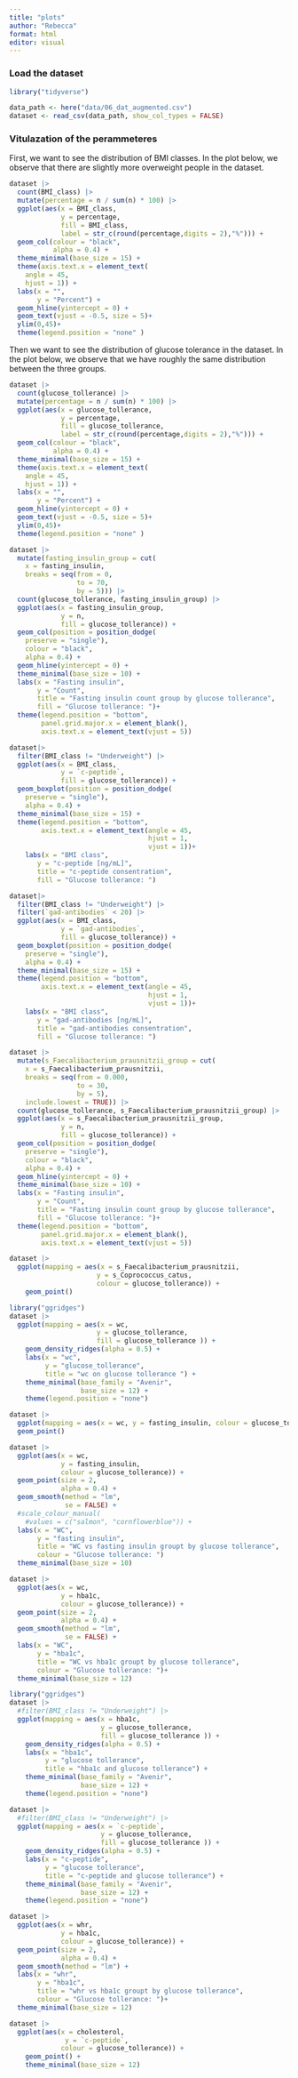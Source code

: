 ```yaml
---
title: "plots"
author: "Rebecca"
format: html
editor: visual
---
```


### Load the dataset
```r
library("tidyverse")
```

```r
data_path <- here("data/06_dat_augmented.csv")
dataset <- read_csv(data_path, show_col_types = FALSE)
```

### Vitulazation of the perammeteres
First, we want to see the distribution of BMI classes. In the plot below, we observe that there are slightly more overweight people in the dataset.

```r
dataset |>
  count(BMI_class) |>
  mutate(percentage = n / sum(n) * 100) |>
  ggplot(aes(x = BMI_class,
             y = percentage,
             fill = BMI_class,
             label = str_c(round(percentage,digits = 2),"%"))) +
  geom_col(colour = "black",
           alpha = 0.4) +
  theme_minimal(base_size = 15) +
  theme(axis.text.x = element_text(
    angle = 45,
    hjust = 1)) +
  labs(x = "",
       y = "Percent") +
  geom_hline(yintercept = 0) +
  geom_text(vjust = -0.5, size = 5)+
  ylim(0,45)+
  theme(legend.position = "none" )
```

Then we want to see the distribution of glucose tolerance in the dataset. In the plot below, we observe that we have roughly the same distribution between the three groups.

```r
dataset |>
  count(glucose_tollerance) |>
  mutate(percentage = n / sum(n) * 100) |>
  ggplot(aes(x = glucose_tollerance,
             y = percentage,
             fill = glucose_tollerance,
             label = str_c(round(percentage,digits = 2),"%"))) +
  geom_col(colour = "black",
           alpha = 0.4) +
  theme_minimal(base_size = 15) +
  theme(axis.text.x = element_text(
    angle = 45,
    hjust = 1)) +
  labs(x = "",
       y = "Percent") +
  geom_hline(yintercept = 0) +
  geom_text(vjust = -0.5, size = 5)+
  ylim(0,45)+
  theme(legend.position = "none" )
```

```r
dataset |> 
  mutate(fasting_insulin_group = cut(
    x = fasting_insulin,
    breaks = seq(from = 0,
                 to = 70,
                 by = 5))) |> 
  count(glucose_tollerance, fasting_insulin_group) |> 
  ggplot(aes(x = fasting_insulin_group,
             y = n,
             fill = glucose_tollerance)) +
  geom_col(position = position_dodge(
    preserve = "single"),
    colour = "black",
    alpha = 0.4) +
  geom_hline(yintercept = 0) +
  theme_minimal(base_size = 10) +
  labs(x = "Fasting insulin",
       y = "Count",
       title = "Fasting insulin count group by glucose tollerance",
       fill = "Glucose tollerance: ")+
  theme(legend.position = "bottom",
        panel.grid.major.x = element_blank(),
        axis.text.x = element_text(vjust = 5))
```

```r
dataset|>
  filter(BMI_class != "Underweight") |> 
  ggplot(aes(x = BMI_class,
             y = `c-peptide`,
             fill = glucose_tollerance)) +
  geom_boxplot(position = position_dodge(
    preserve = "single"), 
    alpha = 0.4) +
  theme_minimal(base_size = 15) +
  theme(legend.position = "bottom",
        axis.text.x = element_text(angle = 45,
                                   hjust = 1,
                                   vjust = 1))+
    labs(x = "BMI class",
       y = "c-peptide [ng/mL]",
       title = "c-peptide consentration",
       fill = "Glucose tollerance: ")
```

```r
dataset|>
  filter(BMI_class != "Underweight") |> 
  filter(`gad-antibodies` < 20) |> 
  ggplot(aes(x = BMI_class,
             y = `gad-antibodies`,
             fill = glucose_tollerance)) +
  geom_boxplot(position = position_dodge(
    preserve = "single"), 
    alpha = 0.4) +
  theme_minimal(base_size = 15) +
  theme(legend.position = "bottom",
        axis.text.x = element_text(angle = 45,
                                   hjust = 1,
                                   vjust = 1))+
    labs(x = "BMI class",
       y = "gad-antibodies [ng/mL]",
       title = "gad-antibodies consentration",
       fill = "Glucose tollerance: ")
```

```r
dataset |> 
  mutate(s_Faecalibacterium_prausnitzii_group = cut(
    x = s_Faecalibacterium_prausnitzii,
    breaks = seq(from = 0.000,
                 to = 30,
                 by = 5),
    include.lowest = TRUE)) |> 
  count(glucose_tollerance, s_Faecalibacterium_prausnitzii_group) |> 
  ggplot(aes(x = s_Faecalibacterium_prausnitzii_group,
             y = n,
             fill = glucose_tollerance)) +
  geom_col(position = position_dodge(
    preserve = "single"),
    colour = "black",
    alpha = 0.4) +
  geom_hline(yintercept = 0) +
  theme_minimal(base_size = 10) +
  labs(x = "Fasting insulin",
       y = "Count",
       title = "Fasting insulin count group by glucose tollerance",
       fill = "Glucose tollerance: ")+
  theme(legend.position = "bottom",
        panel.grid.major.x = element_blank(),
        axis.text.x = element_text(vjust = 5))
```

```r
dataset |> 
  ggplot(mapping = aes(x = s_Faecalibacterium_prausnitzii,
                      y = s_Coprococcus_catus,
                      colour = glucose_tollerance)) +
    geom_point()
```

```r
library("ggridges")
dataset |> 
  ggplot(mapping = aes(x = wc,
                      y = glucose_tollerance,
                      fill = glucose_tollerance )) +
    geom_density_ridges(alpha = 0.5) +
    labs(x = "wc",
         y = "glucose_tollerance",
         title = "wc on glucose tollerance ") +
    theme_minimal(base_family = "Avenir",
                  base_size = 12) +
    theme(legend.position = "none")
```

```r
dataset |> 
  ggplot(mapping = aes(x = wc, y = fasting_insulin, colour = glucose_tollerance )) +
  geom_point()
```

```r

dataset |>
  ggplot(aes(x = wc,
             y = fasting_insulin,
             colour = glucose_tollerance)) +
  geom_point(size = 2,
             alpha = 0.4) +
  geom_smooth(method = "lm",
              se = FALSE) +
  #scale_colour_manual(
    #values = c("salmon", "cornflowerblue")) +
  labs(x = "WC",
       y = "fasting insulin",
       title = "WC vs fasting insulin groupt by glucose tollerance",
       colour = "Glucose tollerance: ")
  theme_minimal(base_size = 10)
```

```r
dataset |>
  ggplot(aes(x = wc,
             y = hba1c,
             colour = glucose_tollerance)) +
  geom_point(size = 2,
             alpha = 0.4) +
  geom_smooth(method = "lm",
              se = FALSE) +
  labs(x = "WC",
       y = "hba1c",
       title = "WC vs hba1c groupt by glucose tollerance",
       colour = "Glucose tollerance: ")+
  theme_minimal(base_size = 12)
```

```r
library("ggridges")
dataset |> 
  #filter(BMI_class != "Underweight") |> 
  ggplot(mapping = aes(x = hba1c,
                       y = glucose_tollerance,
                       fill = glucose_tollerance )) +
    geom_density_ridges(alpha = 0.5) +
    labs(x = "hba1c",
         y = "glucose tollerance",
         title = "hba1c and glucose tollerance") +
    theme_minimal(base_family = "Avenir",
                  base_size = 12) +
    theme(legend.position = "none")
```

```r
dataset |> 
  #filter(BMI_class != "Underweight") |> 
  ggplot(mapping = aes(x = `c-peptide`,
                       y = glucose_tollerance,
                       fill = glucose_tollerance )) +
    geom_density_ridges(alpha = 0.5) +
    labs(x = "c-peptide",
         y = "glucose tollerance",
         title = "c-peptide and glucose tollerance") +
    theme_minimal(base_family = "Avenir",
                  base_size = 12) +
    theme(legend.position = "none")
```

```r
dataset |>
  ggplot(aes(x = whr,
             y = hba1c,
             colour = glucose_tollerance)) +
  geom_point(size = 2,
             alpha = 0.4) +
  geom_smooth(method = "lm") +
  labs(x = "whr",
       y = "hba1c",
       title = "whr vs hba1c groupt by glucose tollerance",
       colour = "Glucose tollerance: ")+
  theme_minimal(base_size = 12)
```

```r
dataset |> 
  ggplot(aes(x = cholesterol,
              y = `c-peptide`,
             colour = glucose_tollerance)) +
    geom_point() +
    theme_minimal(base_size = 12)
```
